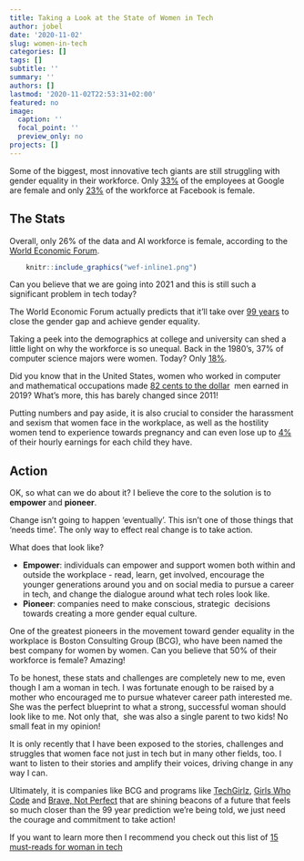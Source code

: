 ```yaml
---
title: Taking a Look at the State of Women in Tech
author: jobel
date: '2020-11-02'
slug: women-in-tech
categories: []
tags: []
subtitle: ''
summary: ''
authors: []
lastmod: '2020-11-02T22:53:31+02:00'
featured: no
image:
  caption: ''
  focal_point: ''
  preview_only: no
projects: []
---
```


Some of the biggest, most innovative tech giants are still struggling with gender equality in their workforce. Only [33%](https://diversity.google/annual-report/) of the employees at Google are female and only [23%](https://www.wired.com/story/five-years-tech-diversity-reports-little-progress/) of the workforce at Facebook is female.

## The Stats

Overall, only 26% of the data and AI workforce is female, according to the [World Economic Forum](http://reports.weforum.org/global-gender-gap-report-2020/the-future-of-gender-parity/?doing_wp_cron=1604349999.8424670696258544921875).

```r
    knitr::include_graphics("wef-inline1.png")
```

Can you believe that we are going into 2021 and this is still such a significant problem in tech today?

The World Economic Forum actually predicts that it'll take over [99 years](https://www.cnbc.com/2019/12/17/global-gender-gap-will-take-another-99-years-to-close-says-wef-report.html) to close the gender gap and achieve gender equality.

Taking a peek into the demographics at college and university can shed a little light on why the workforce is so unequal. Back in the 1980's, 37% of computer science majors were women. Today? Only [18%](https://www.usnews.com/news/data-mine/articles/2016-10-20/study-computer-science-gender-gap-widens-despite-increase-in-jobs). 

Did you know that in the United States, women who worked in computer and mathematical occupations made [82 cents to the dollar](https://narrowthegap.co/gap/computer-and-mathematical-occupations)  men earned in 2019? What's more, this has barely changed since 2011! 

Putting numbers and pay aside, it is also crucial to consider the harassment and sexism that women face in the workplace, as well as the hostility women tend to experience towards pregnancy and can even lose up to [4%](https://www.forbes.com/sites/shelleyzalis/2019/02/22/the-motherhood-penalty-why-were-losing-our-best-talent-to-caregiving/?sh=29b6729a46e5) of their hourly earnings for each child they have.

## Action

OK, so what can we do about it? I believe the core to the solution is to **empower** and **pioneer**.

Change isn't going to happen 'eventually'. This isn't one of those things that 'needs time'. The only way to effect real change is to take action. 

What does that look like?

- **Empower**: individuals can empower and support women both within and outside the workplace - read, learn, get involved, encourage the younger generations around you and on social media to pursue a career in tech, and change the dialogue around what tech roles look like.
- **Pioneer**: companies need to make conscious, strategic  decisions towards creating a more gender equal culture.

One of the greatest pioneers in the movement toward gender equality in the workplace is Boston Consulting Group (BCG), who have been named the best company for women by women. Can you believe that 50% of their workforce is female? Amazing!

To be honest, these stats and challenges are completely new to me, even though I am a woman in tech. I was fortunate enough to be raised by a mother who encouraged me to pursue whatever career path interested me. She was the perfect blueprint to what a strong, successful woman should look like to me. Not only that,  she was also a single parent to two kids! No small feat in my opinion!

It is only recently that I have been exposed to the stories, challenges and struggles that women face not just in tech but in many other fields, too. I want to listen to their stories and amplify their voices, driving change in any way I can. 

Ultimately, it is companies like BCG and programs like [TechGirlz](https://www.techgirlz.org), [Girls Who Code](https://girlswhocode.com) and [Brave, Not Perfect](https://www.bravenotperfect.com) that are shining beacons of a future that feels so much closer than the 99 year prediction we're being told, we just need the courage and commitment to take action!

If you want to learn more then I recommend you check out this list of [15 must-reads for woman in tech](https://www.dreamhost.com/blog/must-reads-for-women-in-tech/)
